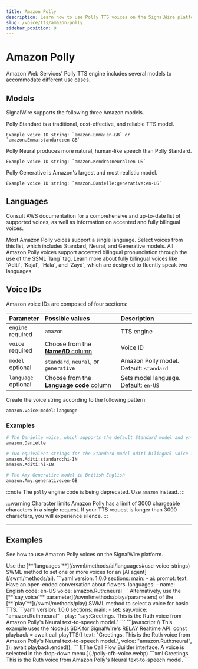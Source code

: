 ```yaml
---
title: Amazon Polly
description: Learn how to use Polly TTS voices on the SignalWire platform.
slug: /voice/tts/amazon-polly
sidebar_position: 9
---
```


# Amazon Polly

Amazon Web Services' Polly TTS engine includes several models to accommodate different use cases.

## Models

SignalWire supports the following three Amazon models. 

<CardGroup cols="3">

  <Card title="Standard" href="https://docs.aws.amazon.com/polly/latest/dg/standard-voices.html">
    Polly Standard is a traditional, cost-effective, and reliable TTS model.
    
    Example voice ID string: `amazon.Emma:en-GB` or `amazon.Emma:standard:en-GB`
  </Card>

  <Card title="Neural" href="https://docs.aws.amazon.com/polly/latest/dg/neural-voices.html">
    Polly Neural produces more natural, human-like speech than Polly Standard.
    
    Example voice ID string: `amazon.Kendra:neural:en-US`
  </Card>

  <Card title="Generative" href="https://docs.aws.amazon.com/polly/latest/dg/generative-voices.html">
    Polly Generative is Amazon's largest and most realistic model.

    Example voice ID string: `amazon.Danielle:generative:en-US`
  </Card>

</CardGroup>

## Languages

Consult AWS documentation for a comprehensive and up-to-date list of supported voices,
as well as information on accented and fully bilingual voices.

<CardGroup cols="3">

  <Card title="List of supported voices" href="https://docs.aws.amazon.com/polly/latest/dg/available-voices.html">
    Most Amazon Polly voices support a single language.
    Select voices from this list, which includes Standard, Neural, and Generative models.
  </Card>

  <Card title="Bilingual pronunciation" href="https://docs.aws.amazon.com/polly/latest/dg/bilingual-voices.html#accented-bilingual">
    All Amazon Polly voices support accented bilingual pronunciation through the use of the SSML `lang` tag.
  </Card>

  <Card title="Fully bilingual voices" href="https://docs.aws.amazon.com/polly/latest/dg/bilingual-voices.html#true-bilingual">
    Learn more about fully bilingual voices like `Aditi`, `Kajal`, `Hala`, and `Zayd`,
    which are designed to fluently speak two languages.
  </Card>

</CardGroup>

## Voice IDs

Amazon voice IDs are composed of four sections:

| Parameter                                                 | Possible values                                   | Description                             |
| :-------------------------------------------------------- | :------------------------------------------------ | :-------------------------------------- |
| `engine`<br/><span class="required-arg">required</span>   | `amazon`                                          | TTS engine                              |
| `voice`<br/><span class="required-arg">required</span>    | Choose from the [**Name/ID** column][polly]       | Voice ID                                |
| `model`<br/><span class="optional-arg">optional</span>    | `standard`, `neural`, or `generative`             | Amazon Polly model. Default: `standard` |
| `language`<br/><span class="optional-arg">optional</span> | Choose from the [**Language code** column][polly] | Sets model language. Default: `en-US`   |

Create the voice string according to the following pattern:

```
amazon.voice:model:language
```

### Examples

```bash
# The Danielle voice, which supports the default Standard model and en-US language
amazon.Danielle

# Two equivalent strings for the Standard-model Aditi bilingual voice in the Hindi language
amazon.Aditi:standard:hi-IN
amazon.Aditi:hi-IN

# The Amy Generative model in British English
amazon.Amy:generative:en-GB
```

:::note
The `polly` engine code is being deprecated. Use `amazon` instead.
:::

:::warning Character limits
Amazon Polly has a limit of 3000 chargeable characters in a single request.
If your TTS request is longer than 3000 characters, you will experience silence.
:::

---

## Examples

See how to use Amazon Polly voices on the SignalWire platform.

<Tabs>
<TabItem value="swml" label="SWML">
Use the
[**`languages`**](/swml/methods/ai/languages#use-voice-strings)
SWML method to set one or more voices for an [AI agent](/swml/methods/ai).
```yaml
version: 1.0.0
sections:
  main:
  - ai:
      prompt:
        text: Have an open-ended conversation about flowers.
      languages:
        - name: English
          code: en-US
          voice: amazon.Ruth:neural
```
Alternatively, use the [**`say_voice`** parameter](/swml/methods/play#parameters) 
of the [**`play`**](/swml/methods/play)
SWML method to select a voice for basic TTS.
```yaml
version: 1.0.0
sections:
  main:
  - set:
      say_voice: "amazon.Ruth:neural"
  - play: "say:Greetings. This is the Ruth voice from Amazon Polly's Neural text-to-speech model."
```
</TabItem>
<TabItem value="relay" label="RELAY Realtime SDK">
```javascript
// This example uses the Node.js SDK for SignalWire's RELAY Realtime API.
const playback = await call.playTTS({ 
    text: "Greetings. This is the Ruth voice from Amazon Polly's Neural text-to-speech model.",
    voice: "amazon.Ruth:neural",
});
await playback.ended();
```
</TabItem>
<TabItem value="cfb" label="Call Flow Builder">
![The Call Flow Builder interface. A voice is selected in the drop-down menu.](./polly-cfb-voice.webp)
</TabItem>
<TabItem value="cxml" label="cXML">
```xml
<?xml version="1.0" encoding="UTF-8"?>
<Response>
<Say voice="amazon.Ruth:neural">
    Greetings. This is the Ruth voice from Amazon Polly's Neural text-to-speech model.
</Say>
</Response>
```
</TabItem>
</Tabs>

[polly]: https://docs.aws.amazon.com/polly/latest/dg/available-voices.html "Available Amazon Polly voices"